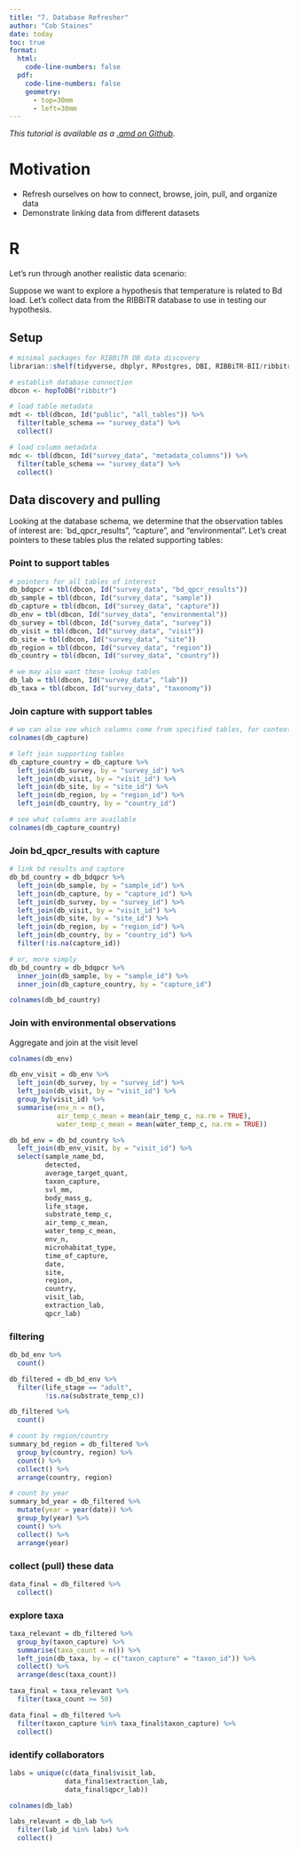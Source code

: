 ```yaml
---
title: "7. Database Refresher"
author: "Cob Staines"
date: today
toc: true
format:
  html: 
    code-line-numbers: false
  pdf:
    code-line-numbers: false
    geometry: 
      - top=30mm
      - left=30mm
---
```


*This tutorial is available as a [.qmd on Github](https://github.com/RIBBiTR-BII/ribbitr-data-access/tree/main/tutorial_series).*

# Motivation
- Refresh ourselves on how to connect, browse, join, pull, and organize data
- Demonstrate linking data from different datasets

# R
Let's run through another realistic data scenario:

Suppose we want to explore a hypothesis that temperature is related to Bd load. Let's collect data from the RIBBiTR database to use in testing our hypothesis.

## Setup

```r
# minimal packages for RIBBiTR DB data discovery
librarian::shelf(tidyverse, dbplyr, RPostgres, DBI, RIBBiTR-BII/ribbitrrr)

# establish database connection
dbcon <- hopToDB("ribbitr")

# load table metadata
mdt <- tbl(dbcon, Id("public", "all_tables")) %>%
  filter(table_schema == "survey_data") %>%
  collect()

# load column metadata
mdc <- tbl(dbcon, Id("survey_data", "metadata_columns")) %>%
  filter(table_schema == "survey_data") %>%
  collect()
```

## Data discovery and pulling

Looking at the database schema, we determine that the observation tables of interest are: `bd_qpcr_results", "capture", and "environmental". Let's creat pointers to these tables plus the related supporting tables:

### Point to support tables

```r
# pointers for all tables of interest
db_bdqpcr = tbl(dbcon, Id("survey_data", "bd_qpcr_results"))
db_sample = tbl(dbcon, Id("survey_data", "sample"))
db_capture = tbl(dbcon, Id("survey_data", "capture"))
db_env = tbl(dbcon, Id("survey_data", "environmental"))
db_survey = tbl(dbcon, Id("survey_data", "survey"))
db_visit = tbl(dbcon, Id("survey_data", "visit"))
db_site = tbl(dbcon, Id("survey_data", "site"))
db_region = tbl(dbcon, Id("survey_data", "region"))
db_country = tbl(dbcon, Id("survey_data", "country"))

# we may also want these lookup tables
db_lab = tbl(dbcon, Id("survey_data", "lab"))
db_taxa = tbl(dbcon, Id("survey_data", "taxonomy"))

```

### Join capture with support tables

```r
# we can also see which columns come from specified tables, for context
colnames(db_capture)

# left join supporting tables
db_capture_country = db_capture %>%
  left_join(db_survey, by = "survey_id") %>%
  left_join(db_visit, by = "visit_id") %>%
  left_join(db_site, by = "site_id") %>%
  left_join(db_region, by = "region_id") %>%
  left_join(db_country, by = "country_id")

# see what columns are available
colnames(db_capture_country)

```

### Join bd_qpcr_results with capture

```r
# link bd results and capture
db_bd_country = db_bdqpcr %>%
  left_join(db_sample, by = "sample_id") %>%
  left_join(db_capture, by = "capture_id") %>%
  left_join(db_survey, by = "survey_id") %>%
  left_join(db_visit, by = "visit_id") %>%
  left_join(db_site, by = "site_id") %>%
  left_join(db_region, by = "region_id") %>%
  left_join(db_country, by = "country_id") %>%
  filter(!is.na(capture_id))

# or, more simply
db_bd_country = db_bdqpcr %>%
  inner_join(db_sample, by = "sample_id") %>%
  inner_join(db_capture_country, by = "capture_id")

colnames(db_bd_country)
```
### Join with environmental observations

Aggregate and join at the visit level

```r
colnames(db_env)

db_env_visit = db_env %>%
  left_join(db_survey, by = "survey_id") %>%
  left_join(db_visit, by = "visit_id") %>%
  group_by(visit_id) %>%
  summarise(env_n = n(),
            air_temp_c_mean = mean(air_temp_c, na.rm = TRUE),
            water_temp_c_mean = mean(water_temp_c, na.rm = TRUE))

db_bd_env = db_bd_country %>%
  left_join(db_env_visit, by = "visit_id") %>%
  select(sample_name_bd,
         detected,
         average_target_quant,
         taxon_capture,
         svl_mm,
         body_mass_g,
         life_stage,
         substrate_temp_c,
         air_temp_c_mean,
         water_temp_c_mean,
         env_n,
         microhabitat_type,
         time_of_capture,
         date,
         site,
         region,
         country,
         visit_lab,
         extraction_lab,
         qpcr_lab)
```

### filtering

```r
db_bd_env %>%
  count()

db_filtered = db_bd_env %>%
  filter(life_stage == "adult",
         !is.na(substrate_temp_c))

db_filtered %>%
  count()

# count by region/country
summary_bd_region = db_filtered %>%
  group_by(country, region) %>%
  count() %>%
  collect() %>%
  arrange(country, region)

# count by year
summary_bd_year = db_filtered %>%
  mutate(year = year(date)) %>%
  group_by(year) %>%
  count() %>%
  collect() %>%
  arrange(year)
```


### collect (pull) these data

```r
data_final = db_filtered %>%
  collect()

```

### explore taxa

```r
taxa_relevant = db_filtered %>%
  group_by(taxon_capture) %>%
  summarise(taxa_count = n()) %>%
  left_join(db_taxa, by = c("taxon_capture" = "taxon_id")) %>%
  collect() %>%
  arrange(desc(taxa_count))

taxa_final = taxa_relevant %>%
  filter(taxa_count >= 50)

data_final = db_filtered %>%
  filter(taxon_capture %in% taxa_final$taxon_capture) %>%
  collect()

```

### identify collaborators

```r
labs = unique(c(data_final$visit_lab,
              data_final$extraction_lab,
              data_final$qpcr_lab))

colnames(db_lab)

labs_relevant = db_lab %>%
  filter(lab_id %in% labs) %>%
  collect()
```
